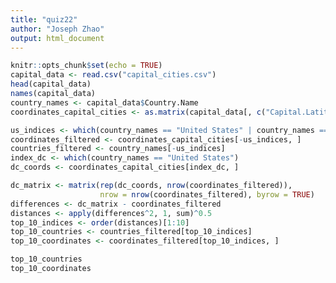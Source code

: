 ```yaml
---
title: "quiz22"
author: "Joseph Zhao"
output: html_document
---
```


```r
knitr::opts_chunk$set(echo = TRUE)
capital_data <- read.csv("capital_cities.csv")
head(capital_data)
names(capital_data)
country_names <- capital_data$Country.Name
coordinates_capital_cities <- as.matrix(capital_data[, c("Capital.Latitude", "Capital.Longitude")])

us_indices <- which(country_names == "United States" | country_names == "US Minor Outlying Islands")
coordinates_filtered <- coordinates_capital_cities[-us_indices, ]
countries_filtered <- country_names[-us_indices]
index_dc <- which(country_names == "United States")
dc_coords <- coordinates_capital_cities[index_dc, ]

dc_matrix <- matrix(rep(dc_coords, nrow(coordinates_filtered)), 
                    nrow = nrow(coordinates_filtered), byrow = TRUE)
differences <- dc_matrix - coordinates_filtered
distances <- apply(differences^2, 1, sum)^0.5
top_10_indices <- order(distances)[1:10]
top_10_countries <- countries_filtered[top_10_indices]
top_10_coordinates <- coordinates_filtered[top_10_indices, ]

top_10_countries
top_10_coordinates
```
